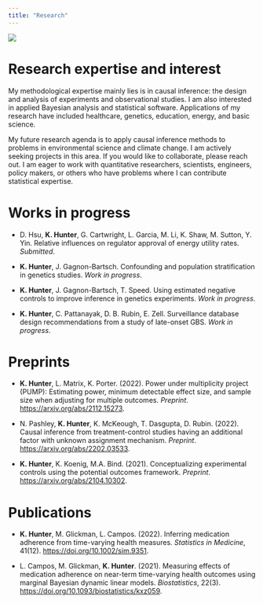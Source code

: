 ```yaml
---
title: "Research"
---
```


![](images/image2.jpg)

# Research expertise and interest

My methodological expertise mainly lies is in causal inference: the design and analysis of experiments and observational studies. I am also interested in applied Bayesian analysis and statistical software. Applications of my research have included healthcare, genetics, education, energy, and basic science.

My future research agenda is to apply causal inference methods to problems in environmental science and climate change. I am actively seeking projects in this area. If you would like to collaborate, please reach out. I am eager to work with quantitative researchers, scientists, engineers, policy makers, or others who have problems where I can contribute statistical expertise.

# Works in progress

-   D. Hsu, **K. Hunter**, G. Cartwright, L. Garcia, M. Li, K. Shaw, M. Sutton, Y. Yin. Relative influences on regulator approval of energy utility rates. *Submitted*.

-   **K. Hunter**, J. Gagnon-Bartsch. Confounding and population stratification in genetics studies. *Work in progress*.

-   **K. Hunter**, J. Gagnon-Bartsch, T. Speed. Using estimated negative controls to improve inference in genetics experiments. *Work in progress*.

-   **K. Hunter**, C. Pattanayak, D. B. Rubin, E. Zell. Surveillance database design recommendations from a study of late-onset GBS. *Work in progress*.

# Preprints

-   **K. Hunter**, L. Matrix, K. Porter. (2022). Power under multiplicity project (PUMP): Estimating power, minimum detectable effect size, and sample size when adjusting for multiple outcomes. *Preprint*. <https://arxiv.org/abs/2112.15273>.

-   N. Pashley, **K. Hunter**, K. McKeough, T. Dasgupta, D. Rubin. (2022). Causal inference from treatment-control studies having an additional factor with unknown assignment mechanism. *Preprint*. <https://arxiv.org/abs/2202.03533>.

-   **K. Hunter**, K. Koenig, M.A. Bind. (2021). Conceptualizing experimental controls using the potential outcomes framework. *Preprint*. <https://arxiv.org/abs/2104.10302>.

# Publications

-   **K. Hunter**, M. Glickman, L. Campos. (2022). Inferring medication adherence from time-varying health measures. *Statistics in Medicine*, 41(12). <https://doi.org/10.1002/sim.9351>.

-   L. Campos, M. Glickman, **K. Hunter**. (2021). Measuring effects of medication adherence on near-term time-varying health outcomes using marginal Bayesian dynamic linear models. *Biostatistics*, 22(3). [https://doi.org/10.1093/biostatistics/kxz059](https://doi.org/10.1093/biostatistics/kxz059%5D).
